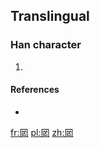 ==Translingual==

===Han character===
{{Han char|rn=13|rad=冂|as=06|sn=8|four=|canj=月廿人女 (BTOV)|ids=⿵[[冂]]⿱[[丷]][[亾]]}}

# {{defn|Han|sort=冂06}}

====References====
* {{Han ref|kx=0129.191|dkj=|dj=|hdz=10100.141|uh=34BA|ud=13498|bh=|bd=}}

[[fr:㒺]]
[[pl:㒺]]
[[zh:㒺]]